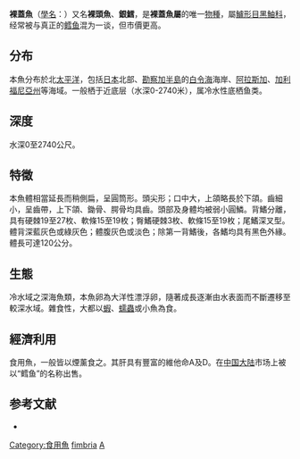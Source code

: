 {{Speciesbox
| name = 裸蓋魚
| status = NE
| status_system = IUCN3.1
| image = 4sablefish 500.jpg
| parent authority = [[Pallas|Pallas]], 1814
| genus = Anoplopoma
| species = fimbria
| authority = [[Pallas|Pallas]], 1814
| synonyms = *''Anoplopoma merlangus''<br /><small>Ayres, 1859</small>
*''Gadus fimbria''<br /><small>Pallas, 1814</small>
*''Scombrocottus salmoneus''<br /><small>Peters, 1872</small>
}}
'''裸蓋魚'''（[[學名|學名]]：''{{lang|la|Anoplopoma fimbria}}''）又名'''裸頭魚'''、'''銀鱈'''，是'''裸蓋魚屬'''的唯一[[物種|物種]]，屬[[鱸形目|鱸形目]][[黑鮋科|黑鮋科]]，经常被与真正的[[鳕鱼|鳕鱼]]混为一谈，但市價更高。

==分布==
本魚分布於北[[太平洋|太平洋]]，包括[[日本|日本]]北部、[[勘察加半島|勘察加半島]]的[[白令海|白令海]]海岸、[[阿拉斯加|阿拉斯加]]、[[加利福尼亞州|加利福尼亞州]]等海域。一般栖于近底层（水深0-2740米），属冷水性底栖鱼类。

==深度==
水深0至2740公尺。

==特徵==
本魚體相當延長而稍側扁，呈圓筒形。頭尖形；口中大，上頜略長於下頜。齒細小，呈齒帶，上下頜、鋤骨、腭骨均具齒。頭部及身體均被弱小圓鱗。背鰭分離，具有硬棘19至27枚、軟條15至19枚；臀鰭硬棘3枚、軟條15至19枚；尾鰭深叉型。體背深藍灰色或綠灰色；體腹灰色或淡色；除第一背鰭後，各鰭均具有黑色外緣。體長可達120公分。

==生態==
冷水域之深海魚類，本魚卵為大洋性漂浮卵，隨著成長逐漸由水表面而不斷遷移至較深水域。雜食性，大都以[[蝦|蝦]]、[[蠕蟲|蠕蟲]]或小魚為食。

==經濟利用==
食用魚，一般皆以煙薰食之。其肝具有豐富的維他命A及D。在[[中国大陆|中国大陆]]市场上被以“鳕鱼”的名称出售。

==参考文献==
*{{FishBase_species|genus=Anoplopoma|species=fimbria|year=2011|month=12}}

{{Authority control}}
{{Taxonbar|from=Q1575272}}

[[Category:食用魚|Category:食用魚]]
[[Category:裸蓋魚屬|fimbria]]
[[Category:1814年描述的鱼类|A]]